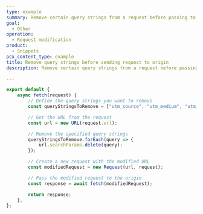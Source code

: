 ```yaml
---
type: example
summary: Remove certain query strings from a request before passing to the origin.
goal:
  - Other
operation:
  - Request modification
product:
  - Snippets
pcx_content_type: example
title: Remove query strings before sending request to origin
description: Remove certain query strings from a request before passing to the origin.

---
```


```js
export default {
    async fetch(request) {
        // Define the query strings you want to remove
        const queryStringsToRemove = ["utm_source", "utm_medium", "utm_campaign"];

        // Get the URL from the request
        const url = new URL(request.url);

        // Remove the specified query strings
        queryStringsToRemove.forEach(query => {
            url.searchParams.delete(query);
        });

        // Create a new request with the modified URL
        const modifiedRequest = new Request(url, request);

        // Pass the modified request to the origin
        const response = await fetch(modifiedRequest);

        return response;
    },
};
```
